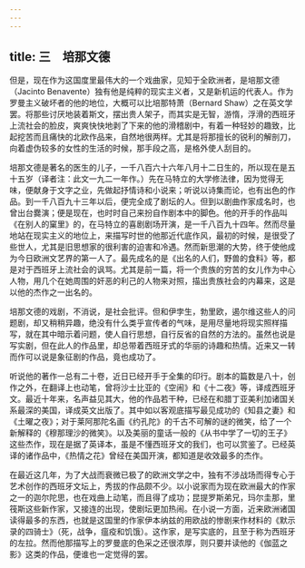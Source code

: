 ```yaml
---
---
---
```

title: 三　培那文德
---



但是，现在作为这国度里最伟大的一个戏曲家，见知于全欧洲者，是培那文德（Jacinto Benavente）独有他是纯粹的现实主义者，又是新机运的代表人。作为罗曼主义破坏者的他的地位，大概可以比培那特萧（Bernard Shaw）之在英文学罢。将那些讨厌地装着斯文，摆出贵人架子，而其实是无智，游惰，浮滑的西班牙上流社会的脸皮，爽爽快快地剥了下来的他的滑稽剧中，有着一种轻妙的趣致，比起挖苦而且痛快的北欧作品来，自然地很两样。尤其是将那擅长的锐利的解剖刀，向着虚伪较多的女性的生活的时候，那手段之高，是格外使人刮目的。

培那文德是著名的医生的儿子，一千八百六十六年八月十二日生的，所以现在是五十五岁（译者注：此文一九二一年作。）先在马特立的大学修法律，因为觉得无味，便献身于文字之业，先做起抒情诗和小说来；听说以诗集而论，也有出色的作品。到一千八百九十三年以后，便完全成了剧坛的人。但到以剧曲作家成名时，也曾出台爨演；便是现在，也时时自己来扮自作剧本中的脚色。他的开手的作品叫《在别人的窠里》的，在马特立的喜剧剧场开演，是一千八百九十四年。然而尽量地站在现实主义的地位上，来描写时世的他那近代底作风，最初的时候，是很受了些世人，尤其是旧思想家的很利害的迫害和冷遇。然而新思潮的大势，终于使他成为今日欧洲文艺界的第一人了。最先成名的是《出名的人们，野兽的食料》等，都是对于西班牙上流社会的讽骂。尤其是前一篇，将一个贵族的穷苦的女儿作为中心人物，用几个在她周围的奸恶的利己的人物来对照，描出贵族社会的内幕来，这是以他的杰作之一出名的。

培那文德的戏剧，不消说，是社会批评。但和伊孛生，勃里欧，遏尔维这些人的问题剧，却又稍稍异趣，绝没有什么类乎宣传者的气味，是用尽量地将现实照样描写，就在其中暗示着问题，使人自行思想，自行反省的自然的方法的。虽然也说是写实剧，但在此人的作品里，却总带着西班牙式的华丽的诗趣和热情。近来又一转而作可以说是象征剧的作品，竟也成功了。

听说他的著作一总有二十卷，近日已经开手于全集的印行。剧本的篇数是八十，创作之外，在翻译上也动笔，曾将沙士比亚的《空闹》和《十二夜》等，译成西班牙文。最近十年来，名声益见其大，他的作品若干种，已经在和腊丁亚美利加诸国关系最深的美国，译成英文出版了。其中如以客观底描写最见成功的《知县之妻》和《土曜之夜》；对于莱阿那陀名画《约孔陀》的千古不可解的谜的微笑，给了一个新解释的《穆那理沙的微笑》。以及美丽的童话一般的《从书中学了一切的王子》这些杰作，现在是据了英译本，虽是不懂西班牙文的我们，也可以赏鉴了。已经英译的诸作品中，《热情之花》曾经在美国开演，都知道是收效最多的杰作。

在最近这几年，为了大战而衰微已极了的欧洲文学之中，独有不涉战场而得专心于艺术创作的西班牙文坛上，秀拔的作品颇不少。以小说家而为现在欧洲最大的作家之一的迦尔陀思，也在戏曲上动笔，而且得了成功；昆提罗斯弟兄，玛尔圭那，里筏斯这些新作家，又接连的出现，使剧坛更加热闹。在小说一方面，近来欧洲诸国读得最多的东西，也就是这国里的作家伊本纳兹的用欧战的惨剧来作材料的《默示录的四骑士》（死，战争，瘟疫和饥饿）。这作家，是写实底的，且至于称为西班牙的左拉。然而他那描写上的罗曼底的色采之还很浓厚，则只要并读他的《伽蓝之影》这类的作品，便谁也一定觉得的罢。